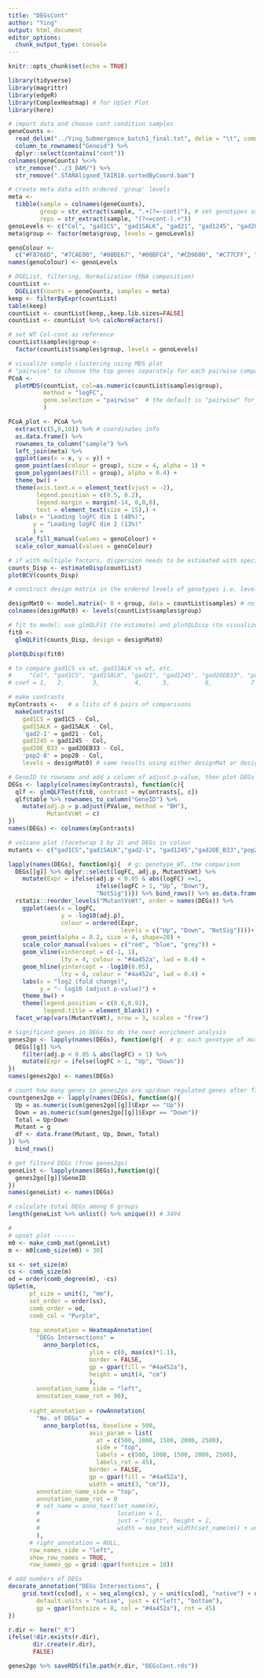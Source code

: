 ```yaml
---
title: "DEGsCont"
author: "Ying"
output: html_document
editor_options: 
  chunk_output_type: console
---
```


```r
knitr::opts_chunk$set(echo = TRUE)
```

```r
library(tidyverse)
library(magrittr)
library(edgeR)
library(ComplexHeatmap) # for UpSet Plot
library(here)

```

```r
# import data and choose cont condition samples
geneCounts <- 
  read_delim("../Ying_Submergence_batch1_final.txt", delim = "\t", comment = "#") %>% 
  column_to_rownames("Geneid") %>% 
  dplyr::select(contains("cont"))
colnames(geneCounts) %<>% 
  str_remove("../3_BAM/") %>% 
  str_remove(".STARAligned_TAIR10.sortedByCoord.bam")

# create meta data with ordered 'group' levels
meta <- 
  tibble(sample = colnames(geneCounts),
         group = str_extract(sample, ".+(?=-cont)"), # set genotypes as 'group', 7 levels
         reps = str_extract(sample, "(?<=cont-).+"))
genoLevels <- c("Col", "gad1CS", "gad1SALK", "gad21", "gad1245", "gad2OEB33", "pop28")
meta$group <- factor(meta$group, levels = genoLevels)

genoColour <- 
  c("#F8766D", "#7CAE00", "#00BE67", "#00BFC4", "#CD9600", "#C77CFF", "#FF61CC")
names(genoColour) <- genoLevels

# DGEList, filtering, Normalization (RNA composition)
countList <- 
  DGEList(counts = geneCounts, samples = meta)
keep <- filterByExpr(countList)
table(keep)
countList <- countList[keep,,keep.lib.sizes=FALSE] 
countList <- countList %>% calcNormFactors()

# set WT Col-cont as reference
countList$samples$group <- 
  factor(countList$samples$group, levels = genoLevels)
```

```r
# visualize sample clustering using MDS plot
# "pairwise" to choose the top genes separately for each pairwise comparison between the samples
PCoA <-
  plotMDS(countList, col=as.numeric(countList$samples$group),
          method = "logFC", 
          gene.selection = "pairwise"  # the default is "pairwise" for PCoA plot
          )

PCoA_plot <- PCoA %>% 
  extract(c(5,9,10)) %>% # coordinates info
  as.data.frame() %>% 
  rownames_to_column("sample") %>% 
  left_join(meta) %>% 
  ggplot(aes(x = x, y = y)) +
  geom_point(aes(colour = group), size = 4, alpha = 1) +
  geom_polygon(aes(fill = group), alpha = 0.4) +
  theme_bw() +
  theme(axis.text.x = element_text(vjust = -2),
        legend.position = c(0.5, 0.2),
        legend.margin = margin(-14, 0,0,0),
        text = element_text(size = 15),) +
  labs(x = "Leading logFC dim 1 (48%)",
       y = "Leading logFC dim 2 (13%)"
       ) +
  scale_fill_manual(values = genoColour) +
  scale_color_manual(values = genoColour)
```

```r
# if with multiple factors, dispersion needs to be estimated with specified Design Matrix (see section 2.10.2 in edgeR user's guide updated in 21 Oct. 2019)
counts_Disp <- estimateDisp(countList)
plotBCV(counts_Disp)
```

```r
# construct design matrix in the ordered levels of genotypes i.e. levels of countList$sample$group

designMat0 <- model.matrix(~ 0 + group, data = countList$samples) # no ref-group
colnames(designMat0) <- levels(countList$samples$group)

# fit to model: use glmQLFit (to estimate) and plotQLDisp (to visualize) QL dispersion 
fit0 <- 
  glmQLFit(counts_Disp, design = designMat0) 

plotQLDisp(fit0)

```

```r
# to compare gad1CS vs wt, gad1SALK vs wt, etc.
#     "Col", "gad1CS", "gad1SALK", "gad21", "gad1245", "gad2OEB33", "pop28")
# coef = 1,   2,        3,          4,      5,          6,           7

# make contrasts 
myContrasts <-   # a lists of 6 pairs of comparisons
  makeContrasts(
    gad1CS = gad1CS - Col, 
    gad1SALK = gad1SALK - Col, 
    'gad2-1' = gad21 - Col, 
    gad1245 = gad1245 - Col, 
    gad2OE_B33 = gad2OEB33 - Col, 
    'pop2-8' = pop28 - Col, 
    levels = designMat0) # same results using either designMat or designMat0

# GeneID to rowname and add a column of adjust.p-value, then plot DEGs
DEGs <- lapply(colnames(myContrasts), function(c){
  qlf <- glmQLFTest(fit0, contrast = myContrasts[, c])
  qlf$table %>% rownames_to_column("GeneID") %>% 
    mutate(adj.p = p.adjust(PValue, method = "BH"),
           MutantVsWt = c)
})
names(DEGs) <- colnames(myContrasts)

# volcano plot (facetwrap 3 by 2) and DEGs in colour
mutants <- c("gad1CS","gad1SALK","gad2-1", "gad1245","gad2OE_B33","pop2-8")

lapply(names(DEGs), function(g){  # g: genotype_WT, the comparison
  DEGs[[g]] %>% dplyr::select(logFC, adj.p, MutantVsWt) %>% 
    mutate(Expr = ifelse(adj.p < 0.05 & abs(logFC) >=1, 
                         ifelse(logFC > 1, "Up", "Down"),
                         "NotSig"))}) %>% bind_rows() %>% as.data.frame() %>% 
  rstatix::reorder_levels("MutantVsWt", order = names(DEGs)) %>% 
    ggplot(aes(x = logFC,
               y = -log10(adj.p),
               colour = ordered(Expr, 
                                levels = c("Up", "Down", "NotSig"))))+
    geom_point(alpha = 0.2, size = 4, shape=20) +
    scale_color_manual(values = c("red", "blue", "grey")) +
    geom_vline(xintercept = c(-1, 1),
               lty = 4, colour = "#4a452a", lwd = 0.4) +
    geom_hline(yintercept = -log10(0.05),
               lty = 4, colour = "#4a452a", lwd = 0.4) +
    labs(x = "log2 (fold change)",
         y = "- log10 (adjust.p-value)") +
    theme_bw() +
    theme(legend.position = c(0.6,0.92),
          legend.title = element_blank()) +
  facet_wrap(vars(MutantVsWt), nrow = 3, scales = "free")

```

```r
# Significant genes in DEGs to do the next enrichment analysis
genes2go <- lapply(names(DEGs), function(g){  # g: each genotype of mutant VS WT
  DEGs[[g]] %>% 
    filter(adj.p < 0.05 & abs(logFC) > 1) %>% 
    mutate(Expr = ifelse(logFC > 1, "Up", "Down"))
}) 
names(genes2go) <- names(DEGs)

# count how many genes in genes2go are up/down regulated genes after filtering
countgenes2go <- lapply(names(DEGs), function(g){
  Up = as.numeric(sum(genes2go[[g]]$Expr == "Up"))
  Down = as.numeric(sum(genes2go[[g]]$Expr == "Down"))
  Total = Up+Down
  Mutant = g
  df <- data.frame(Mutant, Up, Down, Total)
}) %>% 
  bind_rows()

```

```r
# get filterd DEGs (from genes2go)
geneList <- lapply(names(DEGs),function(g){
  genes2go[[g]]$GeneID 
}) 
names(geneList) <- names(DEGs)

# calculate total DEGs among 6 groups
length(geneList %>% unlist() %>% unique()) # 3494

#
# upset plot ------
m0 <- make_comb_mat(geneList) 
m <- m0[comb_size(m0) > 30]

ss <- set_size(m)
cs <- comb_size(m)
od = order(comb_degree(m), -cs)
UpSet(m, 
      pt_size = unit(3, "mm"),
      set_order = order(ss),
      comb_order = od,
      comb_col = "Purple",
      
      top_annotation = HeatmapAnnotation(
        "DEGs Intersections" =  
          anno_barplot(cs,
                       ylim = c(0, max(cs)*1.1),
                       border = FALSE, 
                       gp = gpar(fill = "#4a452a"), 
                       height = unit(4, "cm")
                       ),
        annotation_name_side = "left",
        annotation_name_rot = 90),
      
      right_annotation = rowAnnotation(
        "No. of DEGs" = 
          anno_barplot(ss, baseline = 500,
                       axis_param = list(
                         at = c(500, 1000, 1500, 2000, 2500),
                         side = "top",
                         labels = c(500, 1000, 1500, 2000, 2500),
                         labels_rot = 45),
                       border = FALSE, 
                       gp = gpar(fill = "#4a452a"), 
                       width = unit(3, "cm")),
        annotation_name_side = "top",
        annotation_name_rot = 0
        # set_name = anno_text(set_name(m), 
        #                      location = 1,
        #                      just = "right", height = 2,
        #                      width = max_text_width(set_name(m)) + unit(0.5, "mm"))
        ),
      # right_annotation = NULL,
      row_names_side = "left", 
      show_row_names = TRUE,
      row_names_gp = grid::gpar(fontsize = 10))

# add numbers of DEGs 
decorate_annotation("DEGs Intersections", {
    grid.text(cs[od], x = seq_along(cs), y = unit(cs[od], "native") + unit(1, "pt"), 
        default.units = "native", just = c("left", "bottom"), 
        gp = gpar(fontsize = 8, col = "#4a452a"), rot = 45)
})
```

```r
r.dir <- here("_R")
ifelse(!dir.exists(r.dir),
       dir.create(r.dir),
       FALSE)

genes2go %>% saveRDS(file.path(r.dir, "DEGsCont.rds"))



```




